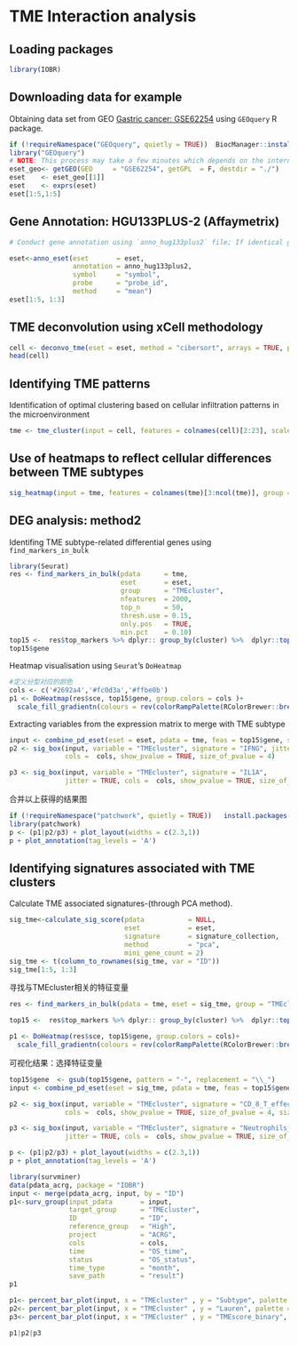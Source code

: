 


# **TME Interaction analysis**

## Loading packages

```r
library(IOBR)
```

## Downloading data for example
Obtaining data set from GEO [Gastric cancer: GSE62254](https://pubmed.ncbi.nlm.nih.gov/25894828/) using `GEOquery` R package.
```r
if (!requireNamespace("GEOquery", quietly = TRUE))  BiocManager::install("GEOquery")
library("GEOquery")
# NOTE: This process may take a few minutes which depends on the internet connection speed. Please wait for its completion.
eset_geo<- getGEO(GEO     = "GSE62254", getGPL  = F, destdir = "./")
eset    <- eset_geo[[1]]
eset    <- exprs(eset)
eset[1:5,1:5]
```

## Gene Annotation: HGU133PLUS-2 (Affaymetrix)
```r

# Conduct gene annotation using `anno_hug133plus2` file; If identical gene symbols exists, these genes would be ordered by the mean expression levels. The gene symbol with highest mean expression level is selected and remove others. 

eset<-anno_eset(eset       = eset,
                annotation = anno_hug133plus2,
                symbol     = "symbol",
                probe      = "probe_id",
                method     = "mean")
eset[1:5, 1:3]
```

## TME deconvolution using xCell methodology
```r
cell <- deconvo_tme(eset = eset, method = "cibersort", arrays = TRUE, perm = 500)
head(cell)
```
## Identifying TME patterns
Identification of optimal clustering based on cellular infiltration patterns in the microenvironment
```r
tme <- tme_cluster(input = cell, features = colnames(cell)[2:23], scale = TRUE, method = "kmeans", max.nc = 3)
```
## Use of heatmaps to reflect cellular differences between TME subtypes
```r

sig_heatmap(input = tme, features = colnames(tme)[3:ncol(tme)], group = "cluster", path = "result", palette = 6)
```


## DEG analysis: method2

Identifing TME subtype-related differential genes using `find_markers_in_bulk`
```r
library(Seurat)
res <- find_markers_in_bulk(pdata      = tme, 
                            eset       = eset, 
                            group      = "TMEcluster", 
                            nfeatures  = 2000, 
                            top_n      = 50, 
                            thresh.use = 0.15, 
                            only.pos   = TRUE, 
                            min.pct    = 0.10)
top15 <-  res$top_markers %>% dplyr:: group_by(cluster) %>%  dplyr::top_n(15, avg_log2FC)
top15$gene
```

Heatmap visualisation using `Seurat`'s `DoHeatmap`
```r
#定义分型对应的颜色
cols <- c('#2692a4','#fc0d3a','#ffbe0b')
p1 <- DoHeatmap(res$sce, top15$gene, group.colors = cols )+
  scale_fill_gradientn(colours = rev(colorRampPalette(RColorBrewer::brewer.pal(11,"RdBu"))(256)))

```

Extracting variables from the expression matrix to merge with TME subtype
```r

input <- combine_pd_eset(eset = eset, pdata = tme, feas = top15$gene, scale = T)
p2 <- sig_box(input, variable = "TMEcluster", signature = "IFNG", jitter = TRUE,
              cols =  cols, show_pvalue = TRUE, size_of_pvalue = 4)

p3 <- sig_box(input, variable = "TMEcluster", signature = "IL1A", 
              jitter = TRUE, cols =  cols, show_pvalue = TRUE, size_of_pvalue = 4)
```

合并以上获得的结果图
```r

if (!requireNamespace("patchwork", quietly = TRUE))   install.packages("patchwork")
library(patchwork)
p <- (p1|p2/p3) + plot_layout(widths = c(2.3,1))
p + plot_annotation(tag_levels = 'A')
```


## Identifying signatures associated with TME clusters

Calculate TME associated signatures-(through PCA method).
```r
sig_tme<-calculate_sig_score(pdata           = NULL,
                             eset            = eset,
                             signature       = signature_collection,
                             method          = "pca",
                             mini_gene_count = 2)
sig_tme <- t(column_to_rownames(sig_tme, var = "ID"))
sig_tme[1:5, 1:3]
```

寻找与TMEcluster相关的特征变量
```r
res <- find_markers_in_bulk(pdata = tme, eset = sig_tme, group = "TMEcluster", nfeatures = 1000, top_n = 20, min.pct = 0.10)

top15 <-  res$top_markers %>% dplyr:: group_by(cluster) %>%  dplyr::top_n(15, avg_log2FC)

p1 <- DoHeatmap(res$sce, top15$gene, group.colors = cols)+
  scale_fill_gradientn(colours = rev(colorRampPalette(RColorBrewer::brewer.pal(11,"RdBu"))(256)))
```

可视化结果：选择特征变量
```r
top15$gene  <- gsub(top15$gene, pattern = "-", replacement = "\\_")
input <- combine_pd_eset(eset = sig_tme, pdata = tme, feas = top15$gene, scale = T)

p2 <- sig_box(input, variable = "TMEcluster", signature = "CD_8_T_effector", jitter = TRUE,
              cols =  cols, show_pvalue = TRUE, size_of_pvalue = 4, size_of_font = 6)

p3 <- sig_box(input, variable = "TMEcluster", signature = "Neutrophils_Bindea_et_al",  
              jitter = TRUE, cols =  cols, show_pvalue = TRUE, size_of_pvalue = 4, size_of_font = 6)
```


```r
p <- (p1|p2/p3) + plot_layout(widths = c(2.3,1))
p + plot_annotation(tag_levels = 'A')
```


```r
library(survminer)
data(pdata_acrg, package = "IOBR")
input <- merge(pdata_acrg, input, by = "ID")
p1<-surv_group(input_pdata       = input,
               target_group      = "TMEcluster",
               ID                = "ID",
               reference_group   = "High",
               project           = "ACRG",
               cols              = cols, 
               time              = "OS_time",
               status            = "OS_status",
               time_type         = "month",
               save_path         = "result")
p1
```

```r
p1<- percent_bar_plot(input, x = "TMEcluster" , y = "Subtype", palette = "jama")
p2<- percent_bar_plot(input, x = "TMEcluster" , y = "Lauren", palette = "jama")
p3<- percent_bar_plot(input, x = "TMEcluster" , y = "TMEscore_binary", palette = "jama")
```

```r
p1|p2|p3
```

